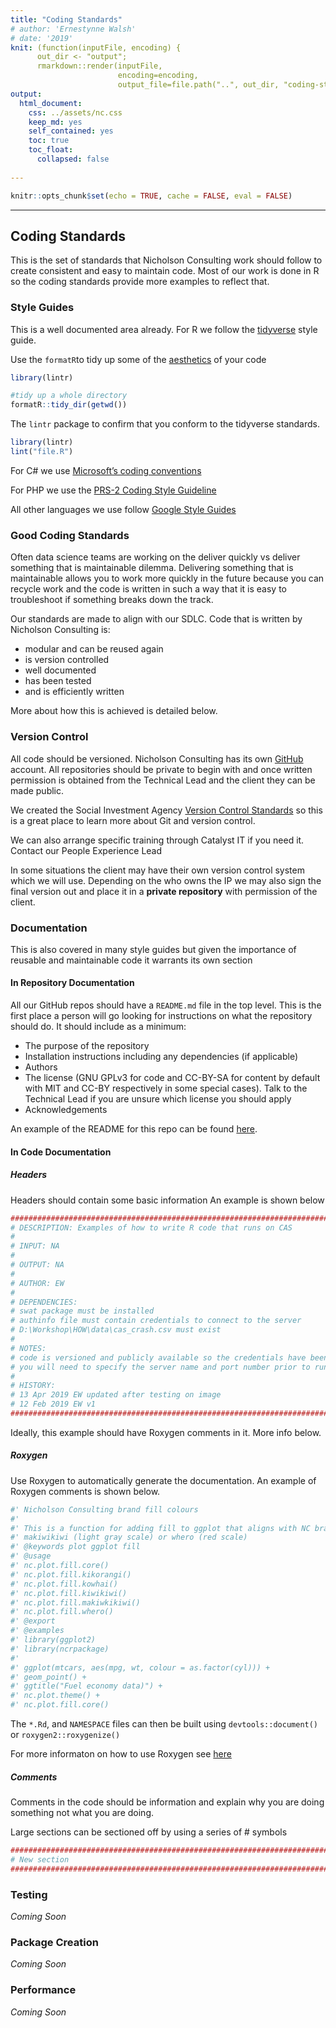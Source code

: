 ```yaml
---
title: "Coding Standards"
# author: 'Ernestynne Walsh'
# date: '2019'
knit: (function(inputFile, encoding) { 
      out_dir <- "output";
      rmarkdown::render(inputFile,
                        encoding=encoding, 
                        output_file=file.path("..", out_dir, "coding-standards.html")) })
output:
  html_document:
    css: ../assets/nc.css
    keep_md: yes
    self_contained: yes
    toc: true
    toc_float: 
      collapsed: false
  
---
```


```r
knitr::opts_chunk$set(echo = TRUE, cache = FALSE, eval = FALSE)
```
---

<!--img src="logo.svg" style="position:absolute;top:0px;right:0px;" /-->



## Coding Standards

This is the set of standards that Nicholson Consulting work should follow to create consistent and easy to maintain code. Most of our work is done in R so the coding standards provide more examples to reflect that.

### Style Guides
This is a well documented area already. For R we follow the [tidyverse](https://style.tidyverse.org/) style guide. 

Use the `formatR`to tidy up some of the [aesthetics](https://yihui.name/formatR) of your code
```r
library(lintr)

#tidy up a whole directory
formatR::tidy_dir(getwd())
```

The `lintr` package to confirm that you conform to the tidyverse standards.

```r
library(lintr)
lint("file.R")
```

For C\# we use [Microsoft's coding conventions](https://docs.microsoft.com/en-us/dotnet/csharp/programming-guide/inside-a-program/coding-conventions)

For PHP we use the [PRS-2 Coding Style Guideline](https://www.php-fig.org/psr/psr-2/)

All other languages we use follow [Google Style Guides](http://google.github.io/styleguide/)

### Good Coding Standards
Often data science teams are working on the deliver quickly vs deliver something that is maintainable dilemma. Delivering something that is maintainable allows you to work more quickly in the future because you can recycle work and the code is written in such a way that it is easy to troubleshoot if something breaks down the track.

Our standards are made to align with our SDLC. Code that is written by Nicholson Consulting is:

* modular and can be reused again
* is version controlled
* well documented
* has been tested
* and is efficiently written

More about how this is achieved is detailed below.

### Version Control
All code should be versioned. Nicholson Consulting has its own [GitHub](https://github.com/nicholson-consulting) account. All repositories should be private to begin with and once written permission is obtained from the Technical Lead and the client they can be made public.

We created the Social Investment Agency [Version Control Standards](https://nz-social-investment-agency.github.io/sia_analytical_processes/output/git_version_control.html) so this is a great place to learn more about Git and version control.

We can also arrange specific training through Catalyst IT if you need it. Contact our People Experience Lead

In some situations the client may have their own version control system which we will use. Depending on the who owns the IP we may also sign the final version out and place it in a **private repository** with permission of the client.

### Documentation
This is also covered in many style guides but given the importance of reusable and maintainable code it warrants its own section

#### In Repository Documentation
All our GitHub repos should have a `README.md` file in the top level. This is the first place a person will go looking for instructions on what the repository should do. It should include as a minimum:

* The purpose of the repository
* Installation instructions including any dependencies (if applicable)
* Authors
* The license (GNU GPLv3 for code and CC-BY-SA for content by default with MIT and CC-BY respectively in some special cases). Talk to the Technical Lead if you are unsure which license you should apply
* Acknowledgements

An example of the README for this repo can be found [here](https://github.com/nicholson-consulting/coding-standards/blob/master/README.md).

#### In Code Documentation
##### Headers
Headers should contain some basic information An example is shown below

```r
#################################################################################
# DESCRIPTION: Examples of how to write R code that runs on CAS
#
# INPUT: NA
#
# OUTPUT: NA
#
# AUTHOR: EW
#
# DEPENDENCIES: 
# swat package must be installed
# authinfo file must contain credentials to connect to the server
# D:\Workshop\HOW\data\cas_crash.csv must exist
#
# NOTES:
# code is versioned and publicly available so the credentials have been ommited
# you will need to specify the server name and port number prior to running this
#
# HISTORY:
# 13 Apr 2019 EW updated after testing on image
# 12 Feb 2019 EW v1
#################################################################################
```

Ideally, this example should have Roxygen comments in it. More info below.

##### Roxygen
Use Roxygen to automatically generate the documentation. An example of Roxygen comments is shown below. 

```r
#' Nicholson Consulting brand fill colours
#'
#' This is a function for adding fill to ggplot that aligns with NC brand colours kikorangi (blue scale), kowhai (yellow scale), kiwkiwi (gray scale),
#' makiwikiwi (light gray scale) or whero (red scale)
#' @keywords plot ggplot fill 
#' @usage 
#' nc.plot.fill.core()
#' nc.plot.fill.kikorangi()
#' nc.plot.fill.kowhai()
#' nc.plot.fill.kiwikiwi()
#' nc.plot.fill.makiwkikiwi()
#' nc.plot.fill.whero()
#' @export
#' @examples
#' library(ggplot2)
#' library(ncrpackage)
#'
#' ggplot(mtcars, aes(mpg, wt, colour = as.factor(cyl))) +
#' geom_point() +
#' ggtitle("Fuel economy data)") +
#' nc.plot.theme() +
#' nc.plot.fill.core()
```
The `*.Rd`, and `NAMESPACE` files can then be built using `devtools::document()` or `roxygen2::roxygenize()`

For more informaton on how to use Roxygen see [here](http://r-pkgs.had.co.nz/man.html) 

##### Comments
Comments in the code should be information and explain why you are doing something not what you are doing. 

Large sections can be sectioned off by using a series of \# symbols

```r
#################################################################################
# New section
#################################################################################
```


### Testing
*Coming Soon*

### Package Creation
*Coming Soon*

### Performance
*Coming Soon*






